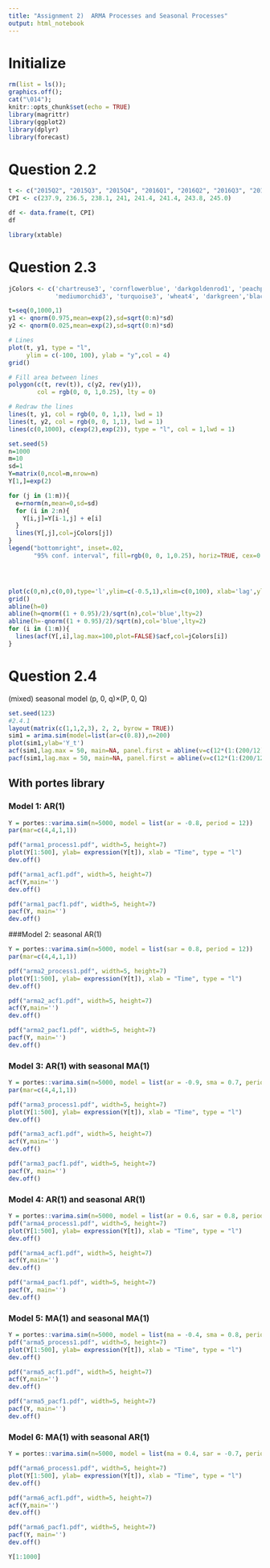 ```yaml
---
title: "Assignment 2)  ARMA Processes and Seasonal Processes"
output: html_notebook
---
```


# Initialize
```r
rm(list = ls());
graphics.off();
cat("\014");
knitr::opts_chunk$set(echo = TRUE)
library(magrittr)
library(ggplot2)
library(dplyr)
library(forecast)
```

# Question 2.2
```r
t <- c("2015Q2", "2015Q3", "2015Q4", "2016Q1", "2016Q2", "2016Q3", "2016Q4", "2017Q1")
CPI <- c(237.9, 236.5, 238.1, 241, 241.4, 241.4, 243.8, 245.0)

df <- data.frame(t, CPI)
df

```
```r
library(xtable)
```

# Question 2.3
```r

jColors <- c('chartreuse3', 'cornflowerblue', 'darkgoldenrod1', 'peachpuff3',
             'mediumorchid3', 'turquoise3', 'wheat4', 'darkgreen','black','red')

t=seq(0,1000,1)
y1 <- qnorm(0.975,mean=exp(2),sd=sqrt(0:n)*sd)
y2 <- qnorm(0.025,mean=exp(2),sd=sqrt(0:n)*sd)

# Lines
plot(t, y1, type = "l",
     ylim = c(-100, 100), ylab = "y",col = 4)
grid()

# Fill area between lines
polygon(c(t, rev(t)), c(y2, rev(y1)),
        col = rgb(0, 0, 1,0.25), lty = 0)

# Redraw the lines
lines(t, y1, col = rgb(0, 0, 1,1), lwd = 1)
lines(t, y2, col = rgb(0, 0, 1,1), lwd = 1)
lines(c(0,1000), c(exp(2),exp(2)), type = "l", col = 1,lwd = 1)

set.seed(5)
n=1000
m=10
sd=1
Y=matrix(0,ncol=m,nrow=n)
Y[1,]=exp(2)

for (j in (1:m)){
  e=rnorm(n,mean=0,sd=sd)
  for (i in 2:n){ 
    Y[i,j]=Y[i-1,j] + e[i]
  }
  lines(Y[,j],col=jColors[j])
}
legend("bottomright", inset=.02,
       "95% conf. interval", fill=rgb(0, 0, 1,0.25), horiz=TRUE, cex=0.8)




plot(c(0,n),c(0,0),type='l',ylim=c(-0.5,1),xlim=c(0,100), xlab='lag',ylab='ACF')
grid()
abline(h=0)
abline(h=qnorm((1 + 0.95)/2)/sqrt(n),col='blue',lty=2)
abline(h=-qnorm((1 + 0.95)/2)/sqrt(n),col='blue',lty=2)
for (i in (1:m)){
  lines(acf(Y[,i],lag.max=100,plot=FALSE)$acf,col=jColors[i])
}


```
# Question 2.4
(mixed) seasonal model (p, 0, q)×(P, 0, Q)
```r
set.seed(123)
#2.4.1
layout(matrix(c(1,1,2,3), 2, 2, byrow = TRUE))
sim1 = arima.sim(model=list(ar=c(0.8)),n=200)
plot(sim1,ylab='Y_t')
acf(sim1,lag.max = 50, main=NA, panel.first = abline(v=c(12*(1:(200/12))), lty=2, col='blue'))
pacf(sim1,lag.max = 50, main=NA, panel.first = abline(v=c(12*(1:(200/12))),lty=2, col='blue'))
```




## With portes library


### Model 1: AR(1)
```r

Y = portes::varima.sim(n=5000, model = list(ar = -0.8, period = 12))
par(mar=c(4,4,1,1))

pdf("arma1_process1.pdf", width=5, height=7)
plot(Y[1:500], ylab= expression(Y[t]), xlab = "Time", type = "l")
dev.off()

pdf("arma1_acf1.pdf", width=5, height=7)
acf(Y,main='')
dev.off()

pdf("arma1_pacf1.pdf", width=5, height=7)
pacf(Y, main='')
dev.off()

```
###Model 2: seasonal AR(1)
```r

Y = portes::varima.sim(n=5000, model = list(sar = 0.8, period = 12))
par(mar=c(4,4,1,1))

pdf("arma2_process1.pdf", width=5, height=7)
plot(Y[1:500], ylab= expression(Y[t]), xlab = "Time", type = "l")
dev.off()

pdf("arma2_acf1.pdf", width=5, height=7)
acf(Y,main='')
dev.off()

pdf("arma2_pacf1.pdf", width=5, height=7)
pacf(Y, main='')
dev.off()
```


### Model 3: AR(1) with seasonal MA(1)

```r
Y = portes::varima.sim(n=5000, model = list(ar = -0.9, sma = 0.7, period = 12))
par(mar=c(4,4,1,1))

pdf("arma3_process1.pdf", width=5, height=7)
plot(Y[1:500], ylab= expression(Y[t]), xlab = "Time", type = "l")
dev.off()

pdf("arma3_acf1.pdf", width=5, height=7)
acf(Y,main='')
dev.off()

pdf("arma3_pacf1.pdf", width=5, height=7)
pacf(Y, main='')
dev.off()

```

### Model 4: AR(1) and seasonal AR(1) 

```r
Y = portes::varima.sim(n=5000, model = list(ar = 0.6, sar = 0.8, period = 12))
pdf("arma4_process1.pdf", width=5, height=7)
plot(Y[1:500], ylab= expression(Y[t]), xlab = "Time", type = "l")
dev.off()

pdf("arma4_acf1.pdf", width=5, height=7)
acf(Y,main='')
dev.off()

pdf("arma4_pacf1.pdf", width=5, height=7)
pacf(Y, main='')
dev.off()

```

### Model 5: MA(1) and seasonal MA(1)

```r
Y = portes::varima.sim(n=5000, model = list(ma = -0.4, sma = 0.8, period = 12))
pdf("arma5_process1.pdf", width=5, height=7)
plot(Y[1:500], ylab= expression(Y[t]), xlab = "Time", type = "l")
dev.off()

pdf("arma5_acf1.pdf", width=5, height=7)
acf(Y,main='')
dev.off()

pdf("arma5_pacf1.pdf", width=5, height=7)
pacf(Y, main='')
dev.off()

```


### Model 6: MA(1) with seasonal AR(1)

```r
Y = portes::varima.sim(n=5000, model = list(ma = 0.4, sar = -0.7, period = 12))

pdf("arma6_process1.pdf", width=5, height=7)
plot(Y[1:500], ylab= expression(Y[t]), xlab = "Time", type = "l")
dev.off()

pdf("arma6_acf1.pdf", width=5, height=7)
acf(Y,main='')
dev.off()

pdf("arma6_pacf1.pdf", width=5, height=7)
pacf(Y, main='')
dev.off()
```


```r
Y[1:1000]
```

